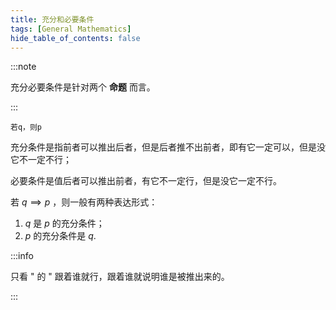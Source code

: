 ```yaml
---
title: 充分和必要条件
tags: [General Mathematics]
hide_table_of_contents: false
---
```


:::note

充分必要条件是针对两个 **命题** 而言。

:::

	若q，则p

充分条件是指前者可以推出后者，但是后者推不出前者，即有它一定可以，但是没它不一定不行；

必要条件是值后者可以推出前者，有它不一定行，但是没它一定不行。

若 $q\implies p$ ，则一般有两种表达形式：

1. $q$ 是 $p$ 的充分条件；
2. $p$ 的充分条件是 $q$.

:::info

只看 " 的 " 跟着谁就行，跟着谁就说明谁是被推出来的。

:::
